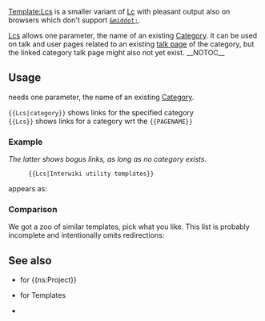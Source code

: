 {{Documentation subpage}}
<!-- Categories go at the bottom of this page and interwikis go in Wikidata. -->
[[Template:Lcs]] is a smaller variant of [[Template:Lc|Lc]] with pleasant output also on browsers which don't support <tt>[[interpunct|&amp;middot;]]</tt>.
 
[[Template:Lcs|Lcs]] allows one parameter, the name of an existing [[Wikipedia:Category|Category]]. It can be used on talk and user pages related to an existing [[WP:TPG|talk page]] of the category, but the linked category talk page might also not yet exist.
__NOTOC__
== Usage ==
{{Tl|Lcs}} needs one parameter, the name of an existing [[Wikipedia:Category|Category]].

<code><nowiki>{{Lcs|category}}</nowiki></code> shows links for the specified category<br />
<code><nowiki>{{Lcs}}</nowiki></code> shows links for a category wrt the <code><nowiki>{{PAGENAME}}</nowiki></code>

=== Example ===
{{{!}}
! Code !! Result
{{!}}-
{{!}} <code><nowiki>{{Lcs|Interwiki utility templates}}</nowiki></code>
{{!}} {{Lcs|Interwiki utility templates}}
{{!}}-
{{!}} <code><nowiki>{{Lcs}}</nowiki></code>
{{!}} {{Lcs}}
{{!}}}
''The latter shows bogus links, as long as no category'' {{PAGENAME}} ''exists.''

:<tt><nowiki>{{Lcs|Interwiki utility templates}}</nowiki></tt>
appears as:
:<tt>{{Lcs|Interwiki utility templates}}</tt>

=== Comparison ===
We got a zoo of similar templates, pick what you like.
This list is probably incomplete and intentionally
omits redirections:

{{{!}}
! Source !! Code !! Result
{{!}}-
{{!}} {{Lts|cl}}
{{!}} <code><nowiki>{{cl|Interwiki utility templates}}</nowiki></code>
{{!}} {{cl|Interwiki utility templates}}
{{!}}-
{{!}} {{Lts|ccl}}
{{!}} <code><nowiki>{{ccl|Interwiki utility templates}}</nowiki></code>
{{!}} {{ccl|Interwiki utility templates}}
{{!}}-
{{!}} {{Lts|lc}}
{{!}} <code><nowiki>{{lc|Interwiki utility templates}}</nowiki></code>
{{!}} {{lc|Interwiki utility templates}}
{{!}}-
{{!}} {{Lts|lcs}}
{{!}} <code><nowiki>{{lcs|Interwiki utility templates}}</nowiki></code>
{{!}} {{lcs|Interwiki utility templates}}
{{!}}}{{brClear}}

== See also ==

* {{Tl|Lps}} for {&#123;ns:Project&#125;}
* {{Tl|Lts}} for Templates
* {{Lcs|Internal link templates}}

<includeonly>
<!-- Categories go here, and interwikis go in Wikidata -->
[[Category:内部链接模板|{{PAGENAME}}]]
</includeonly>